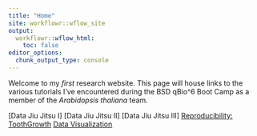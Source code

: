 ```yaml
---
title: "Home"
site: workflowr::wflow_site
output:
  workflowr::wflow_html:
    toc: false
editor_options:
  chunk_output_type: console
---
```


Welcome to my *first* research website. This page will house links to the various tutorials I've encountered during the BSD qBio^6 Boot Camp as a member of the *Arabidopsis thaliana* team.

[Data Jiu Jitsu I]
[Data Jiu Jitsu II]
[Data Jiu Jitsu III]
[Reproducibility: ToothGrowth](toothgrowth.html)
[Data Visualization](ggplottutorial.html)
